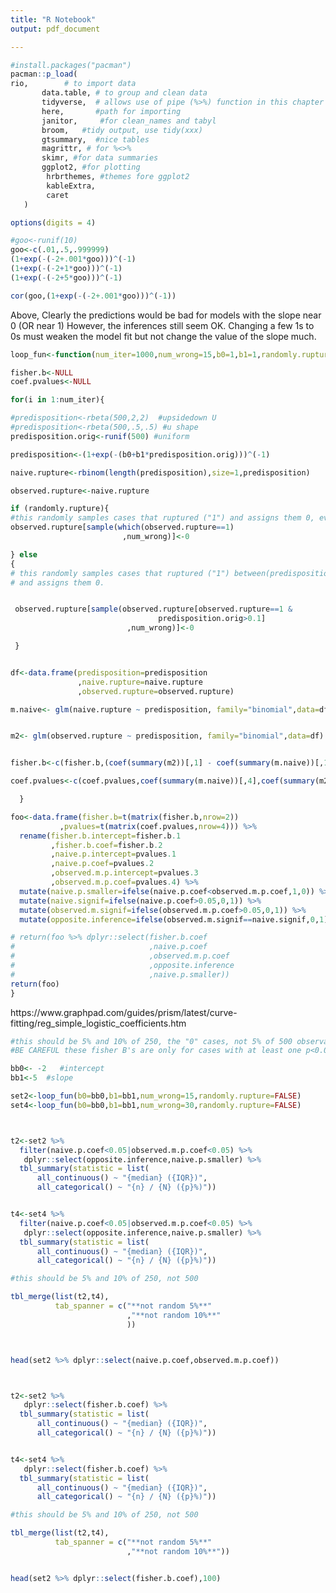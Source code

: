 ```yaml
---
title: "R Notebook"
output: pdf_document

---
```


```r
#install.packages("pacman")
pacman::p_load(
rio,        # to import data
       data.table, # to group and clean data
       tidyverse,  # allows use of pipe (%>%) function in this chapter
       here,       #path for importing 
       janitor,     #for clean_names and tabyl
       broom,   #tidy output, use tidy(xxx)
       gtsummary,  #nice tables
       magrittr, # for %<>%
       skimr, #for data summaries
       ggplot2, #for plotting
        hrbrthemes, #themes fore ggplot2
        kableExtra,
        caret
   ) 

options(digits = 4)
```

```r
#goo<-runif(10)
goo<-c(.01,.5,.999999)
(1+exp(-(-2+.001*goo)))^(-1)
(1+exp(-(-2+1*goo)))^(-1)
(1+exp(-(-2+5*goo)))^(-1)

cor(goo,(1+exp(-(-2+.001*goo)))^(-1))
```
Above, Clearly the predictions would be bad for models with the slope near 0 (OR near 1) However, the inferences still seem OK. Changing a few 1s to 0s must weaken the model fit but not change the value of the slope much.

```r

loop_fun<-function(num_iter=1000,num_wrong=15,b0=1,b1=1,randomly.rupture=FALSE){

fisher.b<-NULL
coef.pvalues<-NULL

for(i in 1:num_iter){

#predisposition<-rbeta(500,2,2)  #upsidedown U
#predisposition<-rbeta(500,.5,.5) #u shape
predisposition.orig<-runif(500) #uniform

predisposition<-(1+exp(-(b0+b1*predisposition.orig)))^(-1)

naive.rupture<-rbinom(length(predisposition),size=1,predisposition)

observed.rupture<-naive.rupture

if (randomly.rupture){
#this randomly samples cases that ruptured ("1") and assigns them 0, even with low predisposition.orig
observed.rupture[sample(which(observed.rupture==1)
                         ,num_wrong)]<-0

} else
{
# this randomly samples cases that ruptured ("1") between(predisposition.orig,0.5,0.7)
# and assigns them 0.


 observed.rupture[sample(observed.rupture[observed.rupture==1 &
                                 predisposition.orig>0.1]
                          ,num_wrong)]<-0

 }


df<-data.frame(predisposition=predisposition
               ,naive.rupture=naive.rupture
               ,observed.rupture=observed.rupture)

m.naive<- glm(naive.rupture ~ predisposition, family="binomial",data=df)


m2<- glm(observed.rupture ~ predisposition, family="binomial",data=df)


fisher.b<-c(fisher.b,(coef(summary(m2))[,1] - coef(summary(m.naive))[,1])/abs(coef(summary(m.naive))[,1]))

coef.pvalues<-c(coef.pvalues,coef(summary(m.naive))[,4],coef(summary(m2))[,4])

  }

foo<-data.frame(fisher.b=t(matrix(fisher.b,nrow=2))
           ,pvalues=t(matrix(coef.pvalues,nrow=4))) %>% 
  rename(fisher.b.intercept=fisher.b.1
         ,fisher.b.coef=fisher.b.2
         ,naive.p.intercept=pvalues.1
         ,naive.p.coef=pvalues.2
         ,observed.m.p.intercept=pvalues.3
         ,observed.m.p.coef=pvalues.4) %>% 
  mutate(naive.p.smaller=ifelse(naive.p.coef<observed.m.p.coef,1,0)) %>% 
  mutate(naive.signif=ifelse(naive.p.coef>0.05,0,1)) %>% 
  mutate(observed.m.signif=ifelse(observed.m.p.coef>0.05,0,1)) %>% 
  mutate(opposite.inference=ifelse(observed.m.signif==naive.signif,0,1)) 

# return(foo %>% dplyr::select(fisher.b.coef
#                              ,naive.p.coef
#                              ,observed.m.p.coef
#                              ,opposite.inference
#                              ,naive.p.smaller))
return(foo)
}

```


https://www.graphpad.com/guides/prism/latest/curve-fitting/reg_simple_logistic_coefficients.htm

```r


#this should be 5% and 10% of 250, the "0" cases, not 5% of 500 observations
#BE CAREFUL these fisher B's are only for cases with at least one p<0.05.

bb0<- -2   #intercept
bb1<-5  #slope

set2<-loop_fun(b0=bb0,b1=bb1,num_wrong=15,randomly.rupture=FALSE)
set4<-loop_fun(b0=bb0,b1=bb1,num_wrong=30,randomly.rupture=FALSE)



t2<-set2 %>% 
  filter(naive.p.coef<0.05|observed.m.p.coef<0.05) %>% 
   dplyr::select(opposite.inference,naive.p.smaller) %>% 
  tbl_summary(statistic = list(
      all_continuous() ~ "{median} ({IQR})",
      all_categorical() ~ "{n} / {N} ({p}%)"))


t4<-set4 %>%
  filter(naive.p.coef<0.05|observed.m.p.coef<0.05) %>%
   dplyr::select(opposite.inference,naive.p.smaller) %>% 
  tbl_summary(statistic = list(
      all_continuous() ~ "{median} ({IQR})",
      all_categorical() ~ "{n} / {N} ({p}%)"))

#this should be 5% and 10% of 250, not 500

tbl_merge(list(t2,t4),
          tab_spanner = c("**not random 5%**"
                          ,"**not random 10%**"
                          ))



head(set2 %>% dplyr::select(naive.p.coef,observed.m.p.coef))



t2<-set2 %>% 
   dplyr::select(fisher.b.coef) %>% 
  tbl_summary(statistic = list(
      all_continuous() ~ "{median} ({IQR})",
      all_categorical() ~ "{n} / {N} ({p}%)"))


t4<-set4 %>%
   dplyr::select(fisher.b.coef) %>% 
  tbl_summary(statistic = list(
      all_continuous() ~ "{median} ({IQR})",
      all_categorical() ~ "{n} / {N} ({p}%)"))

#this should be 5% and 10% of 250, not 500

tbl_merge(list(t2,t4),
          tab_spanner = c("**not random 5%**"
                          ,"**not random 10%**"))


head(set2 %>% dplyr::select(fisher.b.coef),100) 
```

